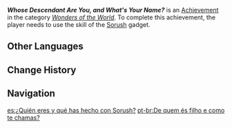 {{Achievement Infobox
|id           = 81337
|order id     = 1324
|category     = Wonders of the World
|description  = Call upon the power of [[Khvarena]] with Sorush for the first time.
|requirements = Use the tap or hold skill of the [[Sorush (Gadget)|Sorush]] gadget.
|primogems    = 5
|type         = Exploration
|hidden       = 1
|topic        = Sorush (Gadget)
}}
'''''Whose Descendant Are You, and What's Your Name?''''' is an [[Achievement]] in the category ''[[Wonders of the World]]''. To complete this achievement, the player needs to use the skill of the [[Sorush (Gadget)|Sorush]] gadget. 
<!--
==Trivia==
* 
-->
==Other Languages==
{{Other Languages
|en      = Whose Descendant Are You, and What's Your Name?
|zhs     = 你是谁的子孙，叫什么名字？
|zhs_rm  = Nǐ Shì Shéide Zǐsūn, Jiào Shénme Míngzì?
|zht     = {{MC|m=你|f=妳}}是誰的子孫，叫什麼名字？
|zht_rm  = Nǐ Shì Shéide Zǐsūn, Jiào Shénme Míngzì?
|zh_tl   = 
|ja      = あなたは誰の子孫？あなたの名前は？
|ja_rm   = Anata wa Dare no Shison? Anata no Namae wa?
|ja_tl   = Whose Descendant Are You? What's Your Name?
|ko      = 포스를 받아들여라
|ko_tl   = Embrace the Force
|es      = ¿Quién eres y qué has hecho con Sorush?
|es_tl   = Who Are You and What Have You Done With Sorush?
|fr      = De qui es-tu la descendante et quel est ton nom ?
|fr_tl   = Whose Descendant Are You, and What's Your Name?
|ru      = Чей ты потомок? Как тебя зовут?
|ru_tl   = Whose Descendant Are You? What's Your Name?
|th      = เจ้าเป็นลูกหลานใคร มีนามว่าอันใด?
|th_rm   = 
|th_tl   = 
|vi      = Con Cháu Ai Đấy, Tên Gọi Là Gì?
|vi_tl   = 
|de      = Wessen Sprössling bist du? Wie lautet dein Name?
|de_tl   = Whose Offspring Are You? What Is Your Name?
|id      = Siapa Namamu? Anak Siapa?
|id_tl   = What's Your Name? Whose Child Are You?
|pt      = De quem és {{MC|m=filho|f=filha}} e como te chamas?
|pt_tl   = 
|tr      = Kimin Soyundansın, Adın Ne?
|tr_tl   = Whose Descendant Are You, What's Your Name?
|it      = Chi sono i tuoi antenati, e come ti chiami?
|it_tl   = 
}}

==Change History==
{{Change History|3.6}}
<!--
==References==
{{Reflist}}
-->
==Navigation==
{{Achievement Navbox}}

[[es:¿Quién eres y qué has hecho con Sorush?]]
[[pt-br:De quem és filho e como te chamas?]]